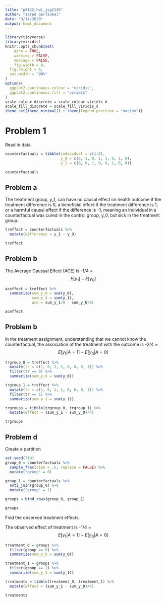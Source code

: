 ```yaml
---
title: "p8122_hw1_jsg2145"
author: "Jared Garfinkel"
date: "9/14/2020"
output: html_document
---
```


```r
library(tidyverse)
library(viridis)
knitr::opts_chunk$set(
	echo = TRUE,
	warning = FALSE,
	message = FALSE,
	fig.width = 8, 
  fig.height = 6,
  out.width = "90%"
)
options(
  ggplot2.continuous.colour = "viridis",
  ggplot2.continuous.fill = "viridis"
)
scale_colour_discrete = scale_colour_viridis_d
scale_fill_discrete = scale_fill_viridis_d
theme_set(theme_minimal() + theme(legend.position = "bottom"))
```

# Problem 1

Read in data

```r
counterfactuals = tibble(individual = c(1:8), 
                         y_0 = c(0, 1, 0, 1, 1, 0, 1, 0),
                         y_1 = c(0, 0, 1, 0, 0, 1, 0, 0))

counterfactuals
```

## Problem a

The treatment group, y_1, can have no causal effect on health outcome if the treatment difference is 0, a beneficial effect if the treatment difference is 1, or a harmful causal effect if the difference is -1, meaning an individual in a counterfactual was cured in the control group, y_0, but sick in the treatment group.

```r
treffect = counterfactuals %>% 
  mutate(difference = y_1 - y_0)

treffect
```

## Problem b

The Average Caussal Effect (ACE) is -1/4 = $$E[y_1] - E[y_0]$$

```r
aceffect = treffect %>% 
  summarize(sum_y_0 = sum(y_0),
            sum_y_1 = sum(y_1),
            ace = sum_y_1/8 - sum_y_0/8)

aceffect
```

## Problem b

In the treatment assignment, understanding that we cannot know the counterfactual, the association of the treatment with the outcome is -2/4 = $$E[y_1|A = 1] - E[y_0|A = 0]$$

```r
trgroup_0 = treffect %>% 
  mutate(tr = c(1, 0, 1, 1, 0, 0, 0, 1)) %>% 
  filter(tr == 0) %>% 
  summarize(sum_y_0 = sum(y_0))

trgroup_1 = treffect %>% 
  mutate(tr = c(1, 0, 1, 1, 0, 0, 0, 1)) %>% 
  filter(tr == 1) %>% 
  summarize(sum_y_1 = sum(y_1))

trgroups = tibble(trgroup_0, trgroup_1) %>% 
  mutate(effect = (sum_y_1 - sum_y_0)/4)

trgroups
```

## Problem d

Create a partition

```r
set.seed(719)
group_0 = counterfactuals %>% 
  sample_frac(size = .5, replace = FALSE) %>% 
  mutate("group" = 0)

group_1 = counterfactuals %>% 
  anti_join(group_0) %>% 
  mutate("group" = 1)

groups = bind_rows(group_0, group_1)

groups
```

Find the observed treatment effects.

The observed effect of treatment is -1/4 = $$E[y_1|A = 1] - E[y_0|A = 0]$$

```r
treatment_0 = groups %>% 
  filter(group == 0) %>% 
  summarize(sum_y_0 = sum(y_0))

treatment_1 = groups %>% 
  filter(group == 1) %>% 
  summarize(sum_y_1 = sum(y_1))

treatments = tibble(treatment_0, treatment_1) %>% 
  mutate(effect = (sum_y_1 - sum_y_0)/4)

treatments
```

